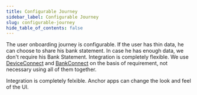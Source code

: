 ```yaml
---
title: Configurable Journey
sidebar_label: Configurable Journey
slug: configurable-journey
hide_table_of_contents: false
---
```



The user onboarding journey is configurable. If the user has thin data, he can choose to share his bank statement. In case he has enough data, we don't require his Bank Statement. 
Integration is completely flexible. We use [DeviceConnect](/products/device-connect) and [BankConnect](/products/bank-connect) on the basis of requirement, not necessary using all of them together.

Integration is completely felxible. Anchor apps can change the look and feel of the UI.
